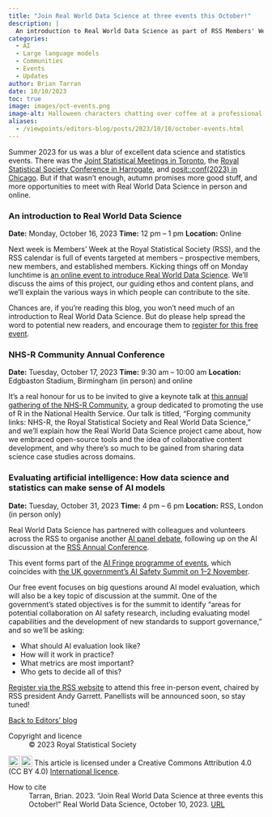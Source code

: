 ```yaml
---
title: "Join Real World Data Science at three events this October!"
description: |
  An introduction to Real World Data Science as part of RSS Members' Week; a keynote talk at the NHS-R Community Annual Conference; and a panel debate on AI evaluation, exploring how data science and statistics can help make sense of AI models. Halloween costumes not required...
categories:
  - AI
  - Large language models
  - Communities
  - Events
  - Updates
author: Brian Tarran
date: 10/10/2023
toc: true
image: images/oct-events.png
image-alt: Halloween characters chatting over coffee at a professional conference focused on data science, digital art created by Bing Image Creator.
aliases: 
  - /viewpoints/editors-blog/posts/2023/10/10/october-events.html
---
```

Summer 2023 for us was a blur of excellent data science and statistics events. There was the [Joint Statistical Meetings in Toronto](https://realworlddatascience.net/the-pulse/editors-blog/posts/2023/08/06/jsm-blog.html), the [Royal Statistical Society Conference in Harrogate](https://realworlddatascience.net/the-pulse/editors-blog/posts/2023/08/24/rss-conference.html), and [posit::conf(2023) in Chicago](https://realworlddatascience.net/the-pulse/editors-blog/posts/2023/09/19/positconf-blog.html). But if that wasn't enough, autumn promises more good stuff, and more opportunities to meet with Real World Data Science in person and online.

### An introduction to Real World Data Science
**Date:** Monday, October 16, 2023 **Time:** 12 pm -- 1 pm **Location:** Online

Next week is Members' Week at the Royal Statistical Society (RSS), and the RSS calendar is full of events targeted at members -- prospective members, new members, and established members. Kicking things off on Monday lunchtime is [an online event to introduce Real World Data Science](https://rss.org.uk/training-events/events/events-2023/rss-events/the-real-world-data-science/). We'll discuss the aims of this project, our guiding ethos and content plans, and we'll explain the various ways in which people can contribute to the site.

Chances are, if you're reading this blog, you won't need much of an introduction to Real World Data Science. But do please help spread the word to potential new readers, and encourage them to [register for this free event](https://rss.org.uk/training-events/events/events-2023/rss-events/the-real-world-data-science/).

### NHS-R Community Annual Conference
**Date:** Tuesday, October 17, 2023 **Time:** 9:30 am -- 10:00 am **Location:** Edgbaston Stadium, Birmingham (in person) and online

It's a real honour for us to be invited to give a keynote talk at [this annual gathering of the NHS-R Community](https://nhsrcommunity.com/events/nhs-r-community-conference-2023-ticket-for-in-person-attendance-on-tuesday-17th-october-2023/), a group dedicated to promoting the use of R in the National Health Service. Our talk is titled, "Forging community links: NHS-R, the Royal Statistical Society and Real World Data Science," and we'll explain how the Real World Data Science project came about, how we embraced open-source tools and the idea of collaborative content development, and why there's so much to be gained from sharing data science case studies across domains.

### Evaluating artificial intelligence: How data science and statistics can make sense of AI models
**Date:** Tuesday, October 31, 2023 **Time:** 4 pm -- 6 pm **Location:** RSS, London (in person only)

Real World Data Science has partnered with colleagues and volunteers across the RSS to organise another [AI panel debate](https://rss.org.uk/training-events/events/events-2023/rss-events/evaluating-artificial-intelligence-how-data-scienc/#fulleventinfo), following up on the AI discussion at the [RSS Annual Conference](https://realworlddatascience.net/the-pulse/editors-blog/posts/2023/08/24/rss-conference.html).

This event forms part of the [AI Fringe programme of events](https://aifringe.org/), which coincides with [the UK government's AI Safety Summit on 1--2 November](https://www.gov.uk/government/publications/ai-safety-summit-introduction).

Our free event focuses on big questions around AI model evaluation, which will also be a key topic of discussion at the summit. One of the government's stated objectives is for the summit to identify "areas for potential collaboration on AI safety research, including evaluating model capabilities and the development of new standards to support governance," and so we'll be asking:

- What should AI evaluation look like? 
- How will it work in practice? 
- What metrics are most important?
- Who gets to decide all of this?

[Register via the RSS website](https://rss.org.uk/training-events/events/events-2023/rss-events/evaluating-artificial-intelligence-how-data-scienc/#fulleventinfo) to attend this free in-person event, chaired by RSS president Andy Garrett. Panellists will be announced soon, so stay tuned!

::: {.article-btn}
[Back to Editors' blog](/the-pulse/editors-blog/index.qmd)
:::

::: {.further-info}
::: grid
::: {.g-col-12 .g-col-md-6}
Copyright and licence
: &copy; 2023 Royal Statistical Society

<a href="http://creativecommons.org/licenses/by/4.0/?ref=chooser-v1" target="_blank" rel="license noopener noreferrer" style="display:inline-block;"> <img style="height:22px!important;vertical-align:text-bottom;" src="https://mirrors.creativecommons.org/presskit/icons/cc.svg?ref=chooser-v1"><img style="height:22px!important;margin-left:3px;vertical-align:text-bottom;" src="https://mirrors.creativecommons.org/presskit/icons/by.svg?ref=chooser-v1"></a> This article is licensed under a Creative Commons Attribution 4.0 (CC BY 4.0) <a href="http://creativecommons.org/licenses/by/4.0/?ref=chooser-v1" target="_blank" rel="license noopener noreferrer" style="display:inline-block;"> International licence</a>.

:::

::: {.g-col-12 .g-col-md-6}
How to cite
: Tarran, Brian. 2023. "Join Real World Data Science at three events this October!" Real World Data Science, October 10, 2023. [URL](https://realworlddatascience.net/the-pulse/editors-blog/posts/2023/10/10/october-events.html)
:::
:::
:::
